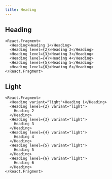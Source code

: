 ```yaml
---
title: Heading
---
```


## Heading

```tsx preview
<React.Fragment>
  <Heading>Heading 1</Heading>
  <Heading level={2}>Heading 2</Heading>
  <Heading level={3}>Heading 3</Heading>
  <Heading level={4}>Heading 4</Heading>
  <Heading level={5}>Heading 5</Heading>
  <Heading level={6}>Heading 6</Heading>
</React.Fragment>
```

## Light

```tsx preview
<React.Fragment>
  <Heading variant="light">Heading 1</Heading>
  <Heading level={2} variant="light">
    Heading 2
  </Heading>
  <Heading level={3} variant="light">
    Heading 3
  </Heading>
  <Heading level={4} variant="light">
    Heading 4
  </Heading>
  <Heading level={5} variant="light">
    Heading 5
  </Heading>
  <Heading level={6} variant="light">
    Heading 6
  </Heading>
</React.Fragment>
```
